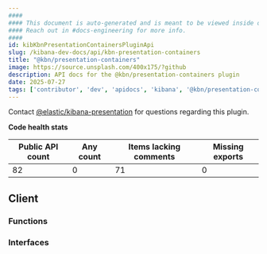 ```yaml
---
####
#### This document is auto-generated and is meant to be viewed inside our experimental, new docs system.
#### Reach out in #docs-engineering for more info.
####
id: kibKbnPresentationContainersPluginApi
slug: /kibana-dev-docs/api/kbn-presentation-containers
title: "@kbn/presentation-containers"
image: https://source.unsplash.com/400x175/?github
description: API docs for the @kbn/presentation-containers plugin
date: 2025-07-27
tags: ['contributor', 'dev', 'apidocs', 'kibana', '@kbn/presentation-containers']
---
```




Contact [@elastic/kibana-presentation](https://github.com/orgs/elastic/teams/kibana-presentation) for questions regarding this plugin.

**Code health stats**

| Public API count  | Any count | Items lacking comments | Missing exports |
|-------------------|-----------|------------------------|-----------------|
| 82 | 0 | 71 | 0 |

## Client

### Functions
<DocDefinitionList data={kbnPresentationContainersObj.client.functions}/>

### Interfaces
<DocDefinitionList data={kbnPresentationContainersObj.client.interfaces}/>


